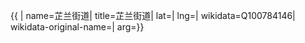 {{ {{{1|PRC admin/showdata}}}|
name=芷兰街道|
title=芷兰街道|
lat=|
lng=|
wikidata=Q100784146|
wikidata-original-name=|
arg={{{arg|}}}}}